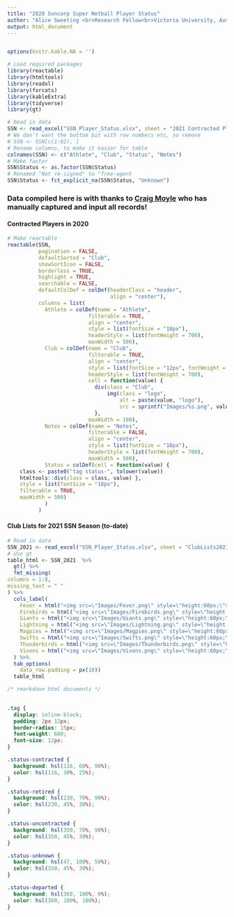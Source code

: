 ---
title: "2020 Suncorp Super Netball Player Status"
author: "Alice Sweeting <br>Research Fellow<br>Victoria University, Australia"
output: html_document
---

```{r global_options, R.options=knitr::opts_chunk$set(warning=FALSE, message=FALSE)}
```

```{r Setup block, include = FALSE}

options(knitr.kable.NA = '')

# Load required packages
library(reactable)
library(htmltools)
library(readxl)
library(forcats)
library(kableExtra)
library(tidyverse)
library(gt)

# Read in data
SSN <- read_excel("SSN_Player_Status.xlsx", sheet = "2021 Contracted Players")
# We don't want the bottom bit with row numbers etc, so remove
# SSN <- SSN[c(1:82), ]
# Rename columns, to make it easier for table
colnames(SSN) <- c("Athlete", "Club", "Status", "Notes")
# Make factor
SSN$Status <- as.factor(SSN$Status)
# Renamed "Not re-signed" to "free-agent
SSN$Status <- fct_explicit_na(SSN$Status, "Unknown")
```


### Data compiled here is with thanks to [Craig Moyle](https://twitter.com/Old_Rando) who has manually captured and input all records! {.tabset}

#### Contracted Players in 2020
```{r MakeReactiveTable, echo = FALSE}
# Make reactable
reactable(SSN, 
          pagination = FALSE,
          defaultSorted = "Club", 
          showSortIcon = FALSE,
          borderless = TRUE, 
          highlight = TRUE,
          searchable = FALSE,
          defaultColDef = colDef(headerClass = "header", 
                                 align = "center"),
          columns = list(
            Athlete = colDef(name = "Athlete",
                          filterable = TRUE,
                          align = "center", 
                          style = list(fontSize = "18px"),
                          headerStyle = list(fontWeight = 700),  
                          maxWidth = 500),
            Club = colDef(name = "Club",
                          filterable = TRUE,
                          align = "center", 
                          style = list(fontSize = "12px", fontWeight = "bold"),
                          headerStyle = list(fontWeight = 700),
                          cell = function(value) {
                            div(class = "Club",
                                img(class = "logo", 
                                    alt = paste(value, "logo"), 
                                    src = sprintf("Images/%s.png", value)))
                            }, 
                          maxWidth = 100),
            Notes = colDef(name = "Notes",
                          filterable = FALSE,
                          align = "center", 
                          style = list(fontSize = "18px"),
                          headerStyle = list(fontWeight = 700),  
                          maxWidth = 500),
            Status = colDef(cell = function(value) {
    class <- paste0("tag status-", tolower(value))
    htmltools::div(class = class, value) },
    style = list(fontSize = "18px"),
    filterable = TRUE,
    maxWidth = 500)
            )
          )

```


#### Club Lists for 2021 SSN Season (to-date)

```{r gtTable, echo = FALSE}
# Read in data
SSN_2021 <- read_excel("SSN_Player_Status.xlsx", sheet = "ClubLists2021")
# Use gt
table_html <- SSN_2021  %>%
  gt() %>%
  fmt_missing(
columns = 1:8,
missing_text = " "
) %>% 
  cols_label(
    Fever = html("<img src=\"Images/Fever.png\" style=\"height:60px;\">"),
    Firebirds = html("<img src=\"Images/Firebirds.png\" style=\"height:60px;\">"),
    Giants = html("<img src=\"Images/Giants.png\" style=\"height:60px;\">"),
    Lightning = html("<img src=\"Images/Lightning.png\" style=\"height:60px;\">"),
    Magpies = html("<img src=\"Images/Magpies.png\" style=\"height:60px;\">"),
    Swifts = html("<img src=\"Images/Swifts.png\" style=\"height:60px;\">"),
    Thunderbirds = html("<img src=\"Images/Thunderbirds.png\" style=\"height:60px;\">"),
    Vixens = html("<img src=\"Images/Vixens.png\" style=\"height:60px;\">")
  ) %>% 
  tab_options(
    data_row.padding = px(10))
  table_html

```


```{css echo=FALSE}
/* rmarkdown html documents */
  

.tag {
  display: inline-block;
  padding: 2px 12px;
  border-radius: 15px;
  font-weight: 600;
  font-size: 12px;
}

.status-contracted {
  background: hsl(116, 60%, 90%);
  color: hsl(116, 30%, 25%);
}

.status-retired {
  background: hsl(230, 70%, 90%);
  color: hsl(230, 45%, 30%);
}

.status-uncontracted {
  background: hsl(350, 70%, 90%);
  color: hsl(350, 45%, 30%);
}

.status-unknown {
  background: hsl(47, 100%, 50%);
  color: hsl(350, 45%, 30%);
}

.status-departed {
  background: hsl(360, 100%, 0%);
  color: hsl(360, 100%, 100%);
}
```

